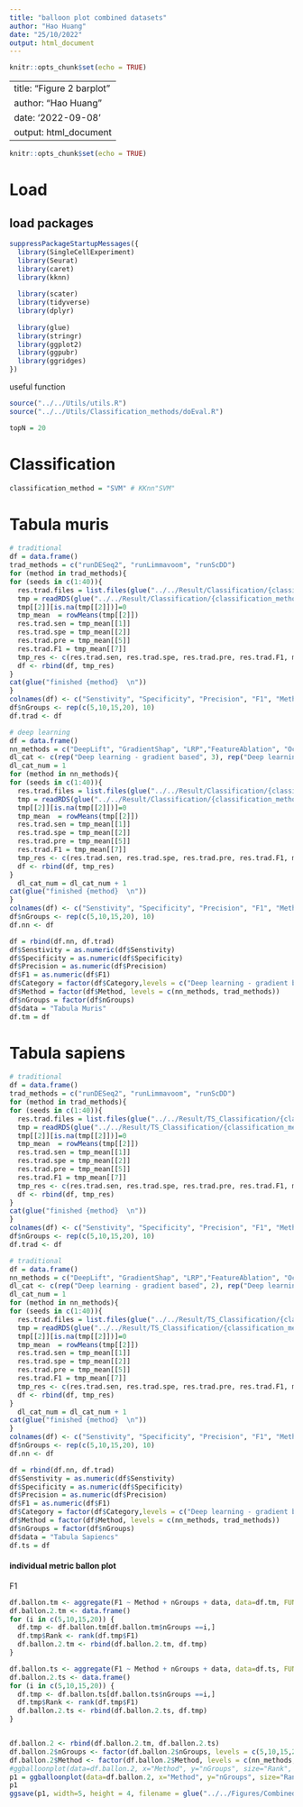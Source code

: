 ```yaml
---
title: "balloon plot combined datasets"
author: "Hao Huang"
date: "25/10/2022"
output: html_document
---
```


```r
knitr::opts_chunk$set(echo = TRUE)
```

---
title: "Figure 2 barplot"
author: "Hao Huang"
date: '2022-09-08'
output: html_document
---

```r
knitr::opts_chunk$set(echo = TRUE)
```
# Load 
## load packages
```r
suppressPackageStartupMessages({
  library(SingleCellExperiment)
  library(Seurat)
  library(caret)
  library(kknn)
  
  library(scater)
  library(tidyverse)
  library(dplyr)
  
  library(glue)
  library(stringr)
  library(ggplot2)
  library(ggpubr)
  library(ggridges)
})
```

useful function
```r
source("../../Utils/utils.R")
source("../../Utils/Classification_methods/doEval.R")
```

```r
topN = 20
```

# Classification
```r
classification_method = "SVM" # KKnn"SVM"
```

# Tabula muris
```r
# traditional
df = data.frame()
trad_methods = c("runDESeq2", "runLimmavoom", "runScDD")
for (method in trad_methods){
for (seeds in c(1:40)){
  res.trad.files = list.files(glue("../../Result/Classification/{classification_method}/Setting1/top{topN}/{method}/dataset_seeds_{seeds}"))
  tmp = readRDS(glue("../../Result/Classification/{classification_method}/Setting1/top{topN}/{method}/dataset_seeds_{seeds}/{res.trad.files}"))
  tmp[[2]][is.na(tmp[[2]])]=0
  tmp_mean  = rowMeans(tmp[[2]])
  res.trad.sen = tmp_mean[[1]]
  res.trad.spe = tmp_mean[[2]]
  res.trad.pre = tmp_mean[[5]]
  res.trad.F1 = tmp_mean[[7]]
  tmp_res <- c(res.trad.sen, res.trad.spe, res.trad.pre, res.trad.F1, method, "Traditional")
  df <- rbind(df, tmp_res)
}
cat(glue("finished {method}  \n"))
}
colnames(df) <- c("Senstivity", "Specificity", "Precision", "F1", "Method", "Category")
df$nGroups <- rep(c(5,10,15,20), 10)
df.trad <- df
```


```r
# deep learning
df = data.frame()
nn_methods = c("DeepLift", "GradientShap", "LRP","FeatureAblation", "Occlusion","Lime")
dl_cat <- c(rep("Deep learning - gradient based", 3), rep("Deep learning - perturbation", 3))
dl_cat_num = 1
for (method in nn_methods){
for (seeds in c(1:40)){
  res.trad.files = list.files(glue("../../Result/Classification/{classification_method}/Setting1/top{topN}/{method}/dataset_seeds_{seeds}"))
  tmp = readRDS(glue("../../Result/Classification/{classification_method}/Setting1/top{topN}/{method}/dataset_seeds_{seeds}/{res.trad.files}"))
  tmp[[2]][is.na(tmp[[2]])]=0
  tmp_mean  = rowMeans(tmp[[2]])
  res.trad.sen = tmp_mean[[1]]
  res.trad.spe = tmp_mean[[2]]
  res.trad.pre = tmp_mean[[5]]
  res.trad.F1 = tmp_mean[[7]]
  tmp_res <- c(res.trad.sen, res.trad.spe, res.trad.pre, res.trad.F1, method, dl_cat[dl_cat_num])
  df <- rbind(df, tmp_res)
}
  dl_cat_num = dl_cat_num + 1
cat(glue("finished {method}  \n"))
}
colnames(df) <- c("Senstivity", "Specificity", "Precision", "F1", "Method", "Category")
df$nGroups <- rep(c(5,10,15,20), 10)
df.nn <- df
```


```r
df = rbind(df.nn, df.trad)
df$Senstivity = as.numeric(df$Senstivity)
df$Specificity = as.numeric(df$Specificity)
df$Precision = as.numeric(df$Precision)
df$F1 = as.numeric(df$F1)
df$Category = factor(df$Category,levels = c("Deep learning - gradient based", "Deep learning - perturbation","Traditional"))
df$Method = factor(df$Method, levels = c(nn_methods, trad_methods))
df$nGroups = factor(df$nGroups)
df$data = "Tabula Muris"
df.tm = df
```


# Tabula sapiens
```r
# traditional
df = data.frame()
trad_methods = c("runDESeq2", "runLimmavoom", "runScDD")
for (method in trad_methods){
for (seeds in c(1:40)){
  res.trad.files = list.files(glue("../../Result/TS_Classification/{classification_method}/Setting1/top{topN}/{method}/dataset_seeds_{seeds}"))
  tmp = readRDS(glue("../../Result/TS_Classification/{classification_method}/Setting1/top{topN}/{method}/dataset_seeds_{seeds}/{res.trad.files}"))
  tmp[[2]][is.na(tmp[[2]])]=0
  tmp_mean  = rowMeans(tmp[[2]])
  res.trad.sen = tmp_mean[[1]]
  res.trad.spe = tmp_mean[[2]]
  res.trad.pre = tmp_mean[[5]]
  res.trad.F1 = tmp_mean[[7]]
  tmp_res <- c(res.trad.sen, res.trad.spe, res.trad.pre, res.trad.F1, method, "Traditional")
  df <- rbind(df, tmp_res)
}
cat(glue("finished {method}  \n"))
}
colnames(df) <- c("Senstivity", "Specificity", "Precision", "F1", "Method", "Category")
df$nGroups <- rep(c(5,10,15,20), 10)
df.trad <- df
```


```r
# traditional
df = data.frame()
nn_methods = c("DeepLift", "GradientShap", "LRP","FeatureAblation", "Occlusion","Lime")
dl_cat <- c(rep("Deep learning - gradient based", 2), rep("Deep learning - perturbation", 4))
dl_cat_num = 1
for (method in nn_methods){
for (seeds in c(1:40)){
  res.trad.files = list.files(glue("../../Result/TS_Classification/{classification_method}/Setting1/top{topN}/{method}/dataset_seeds_{seeds}"))
  tmp = readRDS(glue("../../Result/TS_Classification/{classification_method}/Setting1/top{topN}/{method}/dataset_seeds_{seeds}/{res.trad.files}"))
  tmp[[2]][is.na(tmp[[2]])]=0
  tmp_mean  = rowMeans(tmp[[2]])
  res.trad.sen = tmp_mean[[1]]
  res.trad.spe = tmp_mean[[2]]
  res.trad.pre = tmp_mean[[5]]
  res.trad.F1 = tmp_mean[[7]]
  tmp_res <- c(res.trad.sen, res.trad.spe, res.trad.pre, res.trad.F1, method, dl_cat[dl_cat_num])
  df <- rbind(df, tmp_res)
}
  dl_cat_num = dl_cat_num + 1
cat(glue("finished {method}  \n"))
}
colnames(df) <- c("Senstivity", "Specificity", "Precision", "F1", "Method", "Category")
df$nGroups <- rep(c(5,10,15,20), 10)
df.nn <- df
```

```r
df = rbind(df.nn, df.trad)
df$Senstivity = as.numeric(df$Senstivity)
df$Specificity = as.numeric(df$Specificity)
df$Precision = as.numeric(df$Precision)
df$F1 = as.numeric(df$F1)
df$Category = factor(df$Category,levels = c("Deep learning - gradient based", "Deep learning - perturbation",  "Traditional"))
df$Method = factor(df$Method, levels = c(nn_methods, trad_methods))
df$nGroups = factor(df$nGroups)
df$data = "Tabula Sapiencs"
df.ts = df
```

#### individual metric ballon plot
F1
```r
df.ballon.tm <- aggregate(F1 ~ Method + nGroups + data, data=df.tm, FUN=median)
df.ballon.2.tm <- data.frame()
for (i in c(5,10,15,20)) {
  df.tmp <- df.ballon.tm[df.ballon.tm$nGroups ==i,]
  df.tmp$Rank <- rank(df.tmp$F1)
  df.ballon.2.tm <- rbind(df.ballon.2.tm, df.tmp)
}

df.ballon.ts <- aggregate(F1 ~ Method + nGroups + data, data=df.ts, FUN=median)
df.ballon.2.ts <- data.frame()
for (i in c(5,10,15,20)) {
  df.tmp <- df.ballon.ts[df.ballon.ts$nGroups ==i,]
  df.tmp$Rank <- rank(df.tmp$F1)
  df.ballon.2.ts <- rbind(df.ballon.2.ts, df.tmp)
}


df.ballon.2 <- rbind(df.ballon.2.tm, df.ballon.2.ts)
df.ballon.2$nGroups <- factor(df.ballon.2$nGroups, levels = c(5,10,15,20))
df.ballon.2$Method <- factor(df.ballon.2$Method, levels = c(nn_methods,trad_methods))
#ggballoonplot(data=df.ballon.2, x="Method", y="nGroups", size="Rank", color="data", fill = "NA")
p1 = ggballoonplot(data=df.ballon.2, x="Method", y="nGroups", size="Rank", color="data", fill = "NA")+theme(panel.grid.major = element_blank(), panel.grid.minor = element_blank())
p1
ggsave(p1, width=5, height = 4, filename = glue("../../Figures/Combined_Setting1/Classification/{classification_method}_Setting1_balloonplot_top{topN}_F1.pdf"))
```

